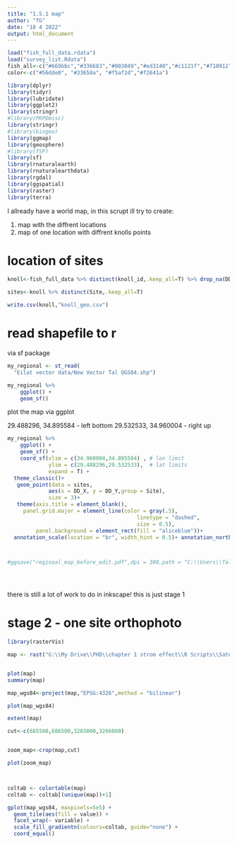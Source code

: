 ```yaml
---
title: "1.5.1 map"
author: "TG"
date: "18 4 2022"
output: html_document
---
```



```r
load("fish_full_data.rdata")
load("survey_list.Rdata")
fish_all<-c("#669bbc","#336683","#003049","#ed3140","#c1121f","#710912")
color<-c("#56dde0", "#33658a", "#f5af2d","#f2641a")
```

```r
library(dplyr)
library(tidyr)
library(lubridate)
library(ggplot2)
library(stringr)
#library(PKPDmisc)
library(stringr)
#library(biogeo)
library(ggmap)
library(geosphere)
#library(TSP)
library(sf)
library(rnaturalearth)
library(rnaturalearthdata)
library(rgdal)
library(ggspatial)
library(raster)
library(terra)

```

I allready have a world map,  in this scrupt ill try to create:

1. map with the diffrent locations
2. map of one location with diffrent knolls points


# location of sites

```r
knoll<-fish_full_data %>% distinct(knoll_id,.keep_all=T) %>% drop_na(DD_X)

sites<-knoll %>% distinct(Site,.keep_all=T)

write.csv(knoll,"knoll_geo.csv")
```


# read shapefile to r

via sf package

```r
my_regional <- st_read(
  "Eilat vector data/New Vector Tal QGS84.shp")

my_regional %>% 
    ggplot() +
    geom_sf()


```


plot the map via ggplot


29.488296, 34.895584 -  left bottom
29.532533, 34.960004 - right up

```r


my_regional %>% 
    ggplot() +
    geom_sf() +
    coord_sf(xlim = c(34.960004,34.895584) , # lon limit
             ylim = c(29.488296,29.532533),  # lat limits
             expand = T) +
  theme_classic()+
   geom_point(data = sites,
             aes(x = DD_X, y = DD_Y,group = Site),
             size = 3)+
   theme(axis.title = element_blank(),
     panel.grid.major = element_line(color = gray(.5),
                                         linetype = "dashed",
                                         size = 0.5),
         panel.background = element_rect(fill = "aliceblue"))+
  annotation_scale(location = "br", width_hint = 0.5)+ annotation_north_arrow(location = "br", which_north = "true", pad_x = unit(0.75, "in"), pad_y = unit(0.5, "in")) 



#ggsave("reginoal_map_before_edit.pdf",dpi = 300,path = "C:\\Users\\TalG\\My Drive\\PHD\\chapter 1 strom effect\\R Scripts\\plots for ms\\map")





```

there is still a lot of work to do in inkscape! this is just stage 1

# stage 2 - one site orthophoto

```r
library(rasterVis)

map <- rast("G:\\My Drive\\PHD\\chapter 1 strom effect\\R Scripts\\Satellite_Eilat\\Eilat-Ortho-1m_UTM.TIF.TIF")


plot(map)
summary(map)

map_wgs84<-project(map,"EPSG:4326",method = "bilinear")

plot(map_wgs84)

extent(map)

cut<-c(685500,686500,3265000,3266000)


zoom_map<-crop(map,cut)

plot(zoom_map)



coltab <- colortable(map)
coltab <- coltab[(unique(map))+1]

gplot(map_wgs84, maxpixels=5e5) + 
  geom_tile(aes(fill = value)) +
  facet_wrap(~ variable) +
  scale_fill_gradientn(colours=coltab, guide="none") +
  coord_equal()




```

